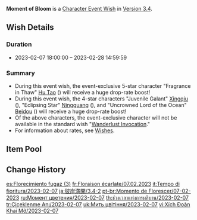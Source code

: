 {{Wish
|name              = Moment of Bloom 2023-02-07
|image             = Moment of Bloom 2023-02-07.png
|type              = Character Event
|duration          = event
|time_start        = 2023-02-07 18:00:00
|time_end          = 2023-02-28 14:59:59
|link              = https://www.hoyolab.com/article/15075039
|preceding         = Caution in Confidence/2023-01-18
|preceding2        = Invitation to Mundane Life/2023-01-18
|succeeding        = Auric Blaze/2023-03-01
|succeeding2       = Twilight Arbiter/2023-03-01
|alongside         = Discerner of Enigmas/2023-02-07
|alongside2        = Epitome Invocation/2023-02-07
|previous          = Moment of Bloom/2021-11-02
|next              = Moment of Bloom/2023-09-27
}}
'''Moment of Bloom''' is a [[Character Event Wish]] in [[Version 3.4]].

==Wish Details==
===Duration===
* 2023-02-07 18:00:00 &ndash; 2023-02-28 14:59:59

===Summary===
* During this event wish, the event-exclusive 5-star character "Fragrance in Thaw" [[Hu Tao]] ({{Pyro}}) will receive a huge drop-rate boost!
* During this event wish, the 4-star characters "Juvenile Galant" [[Xingqiu]] ({{Hydro}}), "Eclipsing Star" [[Ningguang]] ({{Geo}}), and "Uncrowned Lord of the Ocean" [[Beidou]] ({{Electro}}) will receive a huge drop-rate boost!
* Of the above characters, the event-exclusive character will not be available in the standard wish "[[Wanderlust Invocation]]."
* For information about rates, see [[Wish]]es.

==Item Pool==
{{Wish Pool
|character_5_F = Hu Tao
|character_4_F = Xingqiu; Ningguang; Beidou
|character_5   = Diluc; Jean; Keqing; Mona; Qiqi; Tighnari
|character_4   = Barbara; Bennett; Candace; Chongyun; Collei; Diona; Dori; Faruzan; Fischl; Gorou; Kujou Sara; Kuki Shinobu; Layla; Noelle; Razor; Rosaria; Sayu; Shikanoin Heizou; Sucrose; Thoma; Xiangling; Xinyan; Yanfei; Yun Jin
|weapon_4      = Dragon's Bane; Eye of Perception; Favonius Codex; Favonius Greatsword; Favonius Lance; Favonius Sword; Favonius Warbow; Lion's Roar; Rainslasher; Rust; Sacrificial Bow; Sacrificial Fragments; Sacrificial Greatsword; Sacrificial Sword; The Bell; The Flute; The Stringless; The Widsith
|weapon_3      = Black Tassel; Bloodtainted Greatsword; Cool Steel; Debate Club; Emerald Orb; Ferrous Shadow; Harbinger of Dawn; Magic Guide; Raven Bow; Sharpshooter's Oath; Skyrider Sword; Slingshot; Thrilling Tales of Dragon Slayers
}}

==Change History==
{{Change History|3.4}}

[[es:Florecimiento fugaz (3)]]
[[fr:Floraison écarlate/07.02.2023]]
[[it:Tempo di fioritura/2023-02-07]]
[[ja:彼岸満開/3.4-2]]
[[pt-br:Momento de Florescer/07-02-2023]]
[[ru:Момент цветения/2023-02-07]]
[[th:ช่วงเวลาแห่งการผลิบาน/2023-02-07]]
[[tr:Çiçeklenme Anı/2023-02-07]]
[[uk:Мить цвітіння/2023-02-07]]
[[vi:Xích Đoàn Khai Mở/2023-02-07]]